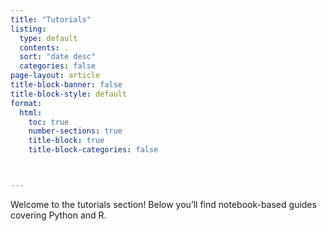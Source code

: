 ```yaml
---
title: "Tutorials"
listing: 
  type: default
  contents: .
  sort: "date desc"
  categories: false
page-layout: article
title-block-banner: false
title-block-style: default
format:
  html:
    toc: true
    number-sections: true
    title-block: true
    title-block-categories: false



---
```


Welcome to the tutorials section! Below you'll find notebook-based guides covering Python and R.

